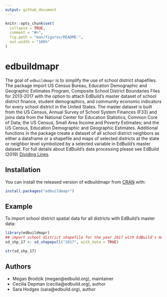 ```yaml
---
output: github_document
---
```


<!-- README.md is generated from README.Rmd. Please edit that file -->

```r
knitr::opts_chunk$set(
  collapse = TRUE,
  comment = "#>",
  fig.path = "man/figures/README-",
  out.width = "100%"
)
```

# edbuildmapr

<!-- badges: start -->
<!-- badges: end -->

The goal of `edbuildmapr` is to simplify the use of school district shapefiles. The package import US
  Census Bureau, Education Demographic and Geographic Estimates Program, Composite School District
  Boundaries Files for 2013-2017 with the option to attach EdBuild's master dataset of school district
  finance, student demographics, and community economic indicators for every school district in the United
  States. The master dataset is built from the US Census, Annual Survey of School System Finances (F33) and
  joins data from the National Center for Education Statistics, Common Core of Data; the US Census,
  Small Area Income and Poverty Estimates; and the US Census, Education Demographic and Geographic 
  Estimates. Additional functions in the package create a dataset of all school district neighbors as 
  either a dataframe or a shapefile and maps of selected districts at the state or neighbor level
  symbolized by a selected variable in EdBuild's master dataset. For full details about EdBuild's data
  processing please see EdBuild (2019) [Dividing Lines](https://edbuild.org/content/dividing-lines/main/methodology). 

## Installation

You can install the released version of edbuildmapr from [CRAN](https://CRAN.R-project.org) with:

``` r
install.packages("edbuildmapr")
```

## Example

To import school district spatial data for all districts with EdBuild's master data: 

```r
library(edbuildmapr)
## import school district shapefile for the year 2017 with EdBuild's master dataset attached. 
sd_shp_17 <- sd_shapepull("2017", with_data = TRUE)

str(sd_shp_17)
```

## Authors
* Megan Brodzik (megan@edbuild.org), maintainer
* Cecilia Depman (cecilia@edbuild.org), author 
* Sara Hodges (sara@edbuild.org), author
